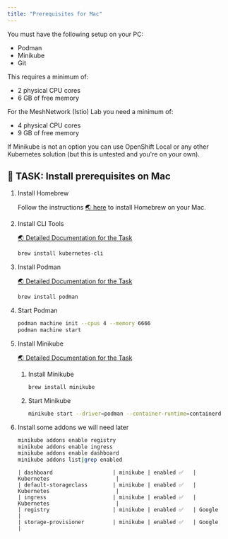 ```yaml
---
title: "Prerequisites for Mac"
---
```



You must have the following setup on your PC:

*   Podman
*   Minikube
*   Git

This requires a minimum of:

- 2 physical CPU cores
- 6 GB of free memory


For the MeshNetwork (Istio) Lab you need a minimum of:

- 4 physical CPU cores
- 9 GB of free memory




<InlineNotification kind="info">
If Minikube is not an option you can use OpenShift Local or any other Kubernetes solution (but this is untested and you're on your own).
</InlineNotification>


## 🚀 TASK: Install prerequisites on Mac


1. Install Homebrew

    Follow the instructions <a href="https://docs.brew.sh/Installation" target="_blank" >🌏 here</a> to install Homebrew on your Mac.



1. Install CLI Tools

    <a href="https://kubernetes.io/docs/tasks/tools/" target="_blank" >🌏 Detailed Documentation for the Task</a>

    ```bash
    brew install kubernetes-cli
    ```

2. Install Podman

    <a href="https://podman.io/getting-started/installation" target="_blank" >🌏 Detailed Documentation for the Task</a>

    ```bash
    brew install podman
    ```

3. Start Podman

    ```bash
    podman machine init --cpus 4 --memory 6666
    podman machine start
    ```


4. Install Minikube

    <a href="https://kubernetes.io/fr/docs/tasks/tools/install-minikube/" target="_blank" >🌏 Detailed Documentation for the Task</a>

    1. Install Minikube

        ```bash
        brew install minikube
        ```

    2. Start Minikube 

        ```bash
        minikube start --driver=podman --container-runtime=containerd
        ```



5. Install some addons we will need later

    ```bash
    minikube addons enable registry    
    minikube addons enable ingress    
    minikube addons enable dashboard    
    minikube addons list|grep enabled
    ```

    ```output
    | dashboard                   | minikube | enabled ✅   | Kubernetes                     |
    | default-storageclass        | minikube | enabled ✅   | Kubernetes                     |
    | ingress                     | minikube | enabled ✅   | Kubernetes                     |
    | registry                    | minikube | enabled ✅   | Google                         |
    | storage-provisioner         | minikube | enabled ✅   | Google                         |
    ```